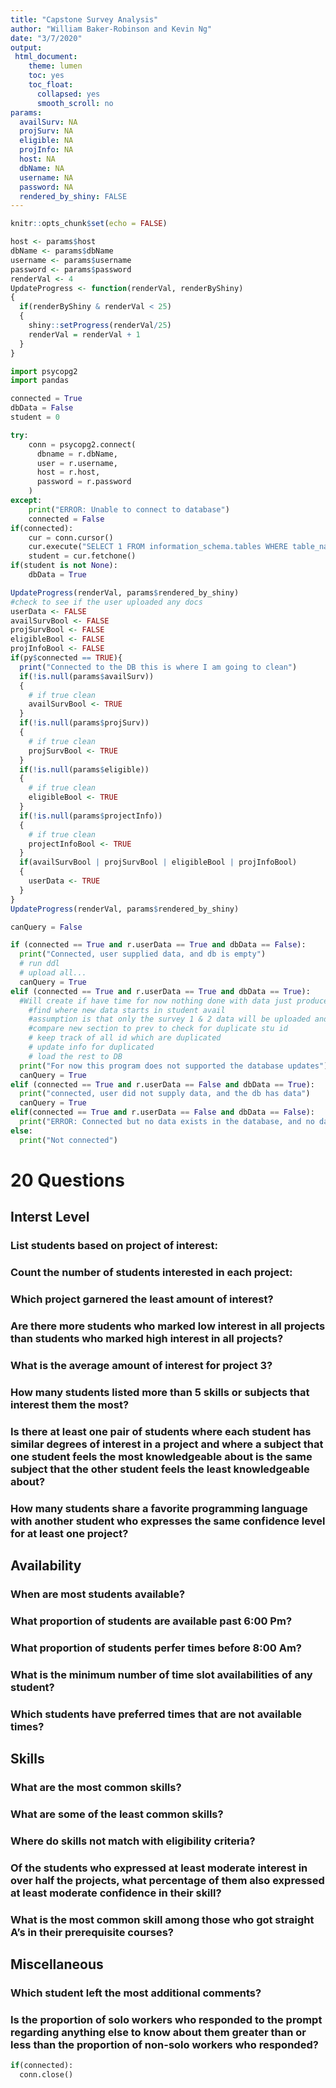 ```yaml
---
title: "Capstone Survey Analysis"
author: "William Baker-Robinson and Kevin Ng"
date: "3/7/2020"
output:  
 html_document:
    theme: lumen
    toc: yes
    toc_float:
      collapsed: yes
      smooth_scroll: no
params:
  availSurv: NA
  projSurv: NA
  eligible: NA
  projInfo: NA
  host: NA
  dbName: NA
  username: NA
  password: NA
  rendered_by_shiny: FALSE
---
```


```r
knitr::opts_chunk$set(echo = FALSE)
```

```r
host <- params$host
dbName <- params$dbName
username <- params$username
password <- params$password
renderVal <- 4
UpdateProgress <- function(renderVal, renderByShiny)
{
  if(renderByShiny & renderVal < 25)
  {
    shiny::setProgress(renderVal/25)
    renderVal = renderVal + 1
  }
}
```

```python
import psycopg2
import pandas

connected = True
dbData = False
student = 0

try:
    conn = psycopg2.connect(
      dbname = r.dbName,
      user = r.username,
      host = r.host,
      password = r.password
    )
except:
    print("ERROR: Unable to connect to database")
    connected = False
if(connected):
    cur = conn.cursor()
    cur.execute("SELECT 1 FROM information_schema.tables WHERE table_name = 'student';")
    student = cur.fetchone()
if(student is not None):
    dbData = True
```

```r
UpdateProgress(renderVal, params$rendered_by_shiny)
#check to see if the user uploaded any docs
userData <- FALSE
availSurvBool <- FALSE
projSurvBool <- FALSE
eligibleBool <- FALSE
projInfoBool <- FALSE
if(py$connected == TRUE){
  print("Connected to the DB this is where I am going to clean")
  if(!is.null(params$availSurv))
  {
    # if true clean
    availSurvBool <- TRUE
  }
  if(!is.null(params$projSurv))
  {
    # if true clean
    projSurvBool <- TRUE
  }
  if(!is.null(params$eligible))
  {
    # if true clean
    eligibleBool <- TRUE
  }
  if(!is.null(params$projectInfo))
  {
    # if true clean
    projectInfoBool <- TRUE
  }
  if(availSurvBool | projSurvBool | eligibleBool | projInfoBool)
  {
    userData <- TRUE
  }
}
UpdateProgress(renderVal, params$rendered_by_shiny)
```

```python
canQuery = False

if (connected == True and r.userData == True and dbData == False):
  print("Connected, user supplied data, and db is empty")
  # run ddl 
  # upload all...
  canQuery = True
elif (connected == True and r.userData == True and dbData == True):
  #Will create if have time for now nothing done with data just produces report.
    #find where new data starts in student avail
    #assumption is that only the survey 1 & 2 data will be uploaded and updated like this
    #compare new section to prev to check for duplicate stu id
    # keep track of all id which are duplicated
    # update info for duplicated
    # load the rest to DB
  print("For now this program does not supported the database updates")
  canQuery = True
elif (connected == True and r.userData == False and dbData == True):
  print("connected, user did not supply data, and the db has data")
  canQuery = True  
elif(connected == True and r.userData == False and dbData == False):
  print("ERROR: Connected but no data exists in the database, and no data provided to add")
else:
  print("Not connected")
```


# 20 Questions     
## Interst Level  
### List students based on project of interest:  

### Count the number of students interested in each project:  

### Which project garnered the least amount of interest?  

### Are there more students who marked low interest in all projects than students who marked high interest in all projects?  

### What is the average amount of interest for project 3?  

### How many students listed more than 5 skills or subjects that interest them the most?  

### Is there at least one pair of students where each student has similar degrees of interest in a project and where a subject that one student feels the most knowledgeable about is the same subject that the other student feels the least knowledgeable about? 

### How many students share a favorite programming language with another student who expresses the same confidence level for at least one project?  

## Availability  
### When are most students available?  

### What proportion of students are available past 6:00 Pm?  

### What proportion of students perfer times before 8:00 Am?

### What is the minimum number of time slot availabilities of any student?  

### Which students have preferred times that are not available times?  

## Skills
### What are the most common skills?  

### What are some of the least common skills?  

### Where do skills not match with eligibility criteria?  

### Of the students who expressed at least moderate interest in over half the projects, what percentage of them also expressed at least moderate confidence in their skill?   

### What is the most common skill among those who got straight A’s in their prerequisite courses?  

## Miscellaneous
### Which student left the most additional comments?  

### Is the proportion of solo workers who responded to the prompt regarding anything else to know about them greater than or less than the proportion of non-solo workers who responded?  

```python
if(connected):
  conn.close()
```

